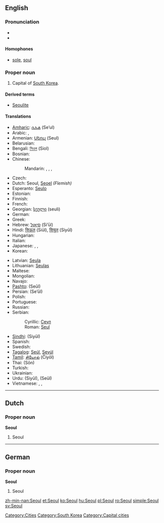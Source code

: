 {{wikipedia}}
{{also|Séoul}}
==English==

===Pronunciation===
* {{SAMPA|/s@Ul/}}
* {{rhymes|əʊl}}

====Homophones====
* [[sole]], [[soul]]

===Proper noun===
{{en-proper noun}}

# Capital of [[South Korea]].

====Derived terms====
*[[Seoulite]]

====Translations====
{{trans-top|capital of South Korea}}
* [[Amharic]]: [[ሴኡል]] (Se’ul)
* Arabic: {{t|ar|سيئول|m|tr=si'uul}},  {{t|ar|سيول|m|tr=siyuul}}
* Armenian: [[Սեուլ]] (Seul)
* Belarusian: {{t-|be|Сеул|m|tr=Seúl|xs=Belarusian}}
* Bengali: [[সিওল]] (Siol)
* Bosnian: {{t-|bs|Seul|m}}
* Chinese:
*: Mandarin: {{t|cmn|首爾|sc=Hani}},  {{t|cmn|首尔|tr=Shǒu’ěr|sc=Hani}},  {{t|cmn|漢城|sc=Hani}},  {{t|cmn|汉城|tr=Hànchéng|sc=Hani}}
* Czech: {{t-|cs|Soul|m}}
* Dutch: Seoul, [[Seoel]] ''(Flemish)''
* Esperanto: [[Seulo]]
* Estonian: {{t-|et|Sŏul}}
* Finnish: {{t+|fi|Soul}}
* French: {{t-|fr|Séoul|m}}
* Georgian: [[სეული]] (seuli)
* German: {{t-|de|Seoul|n}}
* Greek: {{t|el|Σεούλ|tr=Seoúl}}
* Hebrew: [[סיאול]] (Si’ūl)
* Hindi: [[सिऊल]] (Siūl), [[सियूल]] (Siyūl)
* Hungarian: {{t+|hu|Szöul}}
* Italian: {{t-|it|Seul|f}}
* Japanese: {{t-|ja|ソウル|tr=Souru}},  {{t-|ja|京城|tr=けいじょう, Keijō}},  {{qualifier|obsolete}} {{t|ja|漢城|tr=かんじょう, Kanjō}}
* Korean: {{t+|ko|서울|tr=Seoul|sc=Hang}}
{{trans-mid}}
* Latvian: [[Seula]]
* Lithuanian: [[Seulas]]
* Maltese: {{t-|mt|Seul|xs=Maltese}}
* Mongolian: {{t-|mn|Сөүл|tr=Söül|sc=Cyrl|xs=Mongolian}}
* Navajo: {{tø|nv|Sééʼool}}
* [[Pashto]]: {{ps-Arab|[[سېول]]}} (Seūl)
* Persian: {{fa-Arab|[[سئول]]}} (Se’ūl)
* Polish: {{t+|pl|Seul}}
* Portuguese: {{t-|pt|Seul}}
* Russian: {{t-|ru|Сеул|m|tr=Seúl}}
* Serbian:
*: Cyrillic: [[Сеул#Serbian|Сеул]] {{m}}
*: Roman: [[Seul#Serbian|Seul]] {{m}}
* [[Sindhi]]: {{sd-Arab|[[سيول]]}} (Siyūl)
* Spanish: {{t+|es|Seúl|m}}
* Swedish: {{t+|sv|Söul}}
* [[Tagalog]]: [[Seúl]], [[Seyúl]]
* [[Tamil]]: [[சியோல்]] (Čiyōl)
* Thai: {{Thai|[[โซล]]}} (Sōn)
* Turkish: {{t-|tr|Seul}}
* Ukrainian: {{t-|uk|Сеул|m|tr=Seúl|xs=Ukrainian}}
* Urdu: {{ur-Arab|[[سیئول]]}} (Siyūl), {{ur-Arab|[[سیول]]}} (Seūl)
* Vietnamese: {{t|vi|Xơ-un|xs=Vietnamese}},  {{t|vi|Xê-un|xs=Vietnamese}},  {{t-|vi|Seoul|xs=Vietnamese}}
{{trans-bottom}}

[[Category:Cities]]
[[Category:South Korea]]

----

==Dutch==

===Proper noun===
'''Seoul'''

# Seoul

----

==German==

===Proper noun===
'''Seoul'''

# Seoul

[[Category:Capital cities]]

[[zh-min-nan:Seoul]]
[[et:Seoul]]
[[ko:Seoul]]
[[hu:Seoul]]
[[pl:Seoul]]
[[ro:Seoul]]
[[simple:Seoul]]
[[sv:Seoul]]